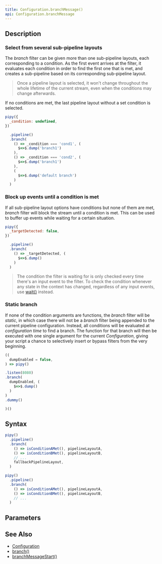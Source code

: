 ```yaml
---
title: Configuration.branchMessage()
api: Configuration.branchMessage
---
```


## Description

<Summary/>

<FilterDiagram
  name="branchMessage"
  input="Event"
  output="Event"
  subInput="Event"
  subOutput="Event"
  subType="demux"
/>

### Select from several sub-pipeline layouts

The _branch_ filter can be given more than one sub-pipeline layouts, each corresponding to a condition. As the first event arrives at the filter, it evaluates each condition in order to find the first one that is met, and creates a sub-pipeline based on its corresponding sub-pipeline layout.

> Once a pipeline layout is selected, it won't change throughout the whole lifetime of the current stream, even when the conditions may change afterwards.

If no conditions are met, the last pipeline layout without a set condition is selected.

``` js
pipy({
  _condition: undefined,
})

  .pipeline()
  .branch(
    () => _condition === 'cond1', (
      $=>$.dump('branch1')
    ),
    () => _condition === 'cond2', (
      $=>$.dump('branch1')
    ),
    (
      $=>$.dump('default branch')
    )
  )
```

### Block up events until a condition is met

If all sub-pipeline layout options have conditions but none of them are met, _branch_ filter will block the stream until a condition is met. This can be used to buffer up events while waiting for a certain situation.

``` js
pipy({
  _targetDetected: false,
})

  .pipeline()
  .branch(
    () => _targetDetected, (
      $=>$.dump()
    )
  )
```

> The condition the filter is waiting for is only checked every time there's an input event to the filter. To check the condition whenever any state in the context has changed, regardless of any input events, use [wait()](/reference/api/Configuration/wait) instead.

### Static branch

If none of the condition arguments are functions, the _branch_ filter will be *static*, in which case there will not be a _branch_ filter being appended to the current pipeline configuration. Instead, all conditions will be evaluated at _configuration time_ to find a branch. The function for that branch will then be executed with one single argument for the current _Configuration_, giving your script a chance to selectively insert or bypass filters from the very beginning.

``` js
((
  dumpEnabled = false,
) => pipy()

.listen(8080)
.branch(
  dumpEnabled, (
    $=>$.dump()
  )
)
.dummy()

)()
```

## Syntax

``` js
pipy()
  .pipeline()
  .branch(
    () => isConditionAMet(), pipelineLayoutA,
    () => isConditionBMet(), pipelineLayoutB,
    // ...
    fallbackPipelineLayout,
  )

pipy()
  .pipeline()
  .branch(
    () => isConditionAMet(), pipelineLayoutA,
    () => isConditionBMet(), pipelineLayoutB,
    // ...
  )
```

## Parameters

<Parameters/>

## See Also

* [Configuration](/reference/api/Configuration)
* [branch()](/reference/api/Configuration/branch)
* [branchMessageStart()](/reference/api/Configuration/branchMessageStart)
